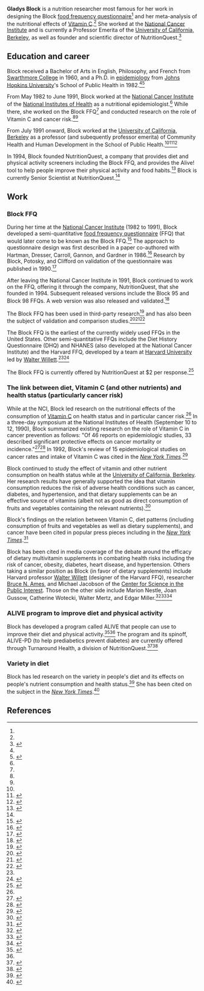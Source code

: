 '''Gladys Block''' is a nutrition researcher most famous for her work in designing the Block [[food frequency questionnaire]]<ref name=D/> and her meta-analysis of the nutritional effects of [[Vitamin C]].<ref name=nyt-vitamin-win/> She worked at the [[National Cancer Institute]] and is currently a Professor Emerita of the [[University of California, Berkeley]], as well as founder and scientific director of NutritionQuest.<ref name=linkedin>{{cite web|url = https://www.linkedin.com/in/gladys-block-3b821614|title = Gladys Block|publisher = [[LinkedIn]]|accessdate = October 24, 2016}}</ref>

== Education and career ==

Block received a Bachelor of Arts in English, Philosophy, and French from [[Swarthmore College]] in 1960, and a Ph.D. in [[epidemiology]] from [[Johns Hopkins University]]'s School of Public Health in 1982.<ref name=linkedin/><ref name=nutritionquest-team>{{cite web|url = https://nutritionquest.com/company/our-team/|title = Our Team|publisher = NutritionQuest|accessdate = October 25, 2016}}</ref>

From May 1982 to June 1991, Block worked at the [[National Cancer Institute]] of the [[National Institutes of Health]] as a nutritional epidemiologist.<ref name=linkedin/> While there, she worked on the Block FFQ<ref name=D/> and conducted research on the role of Vitamin C and cancer risk.<ref name=nci-vitamin-c/><ref name=linkedin/>

From July 1991 onward, Block worked at the [[University of California, Berkeley]] as a professor (and subequently professor emerita) of Community Health and Human Development in the School of Public Health.<ref name=linkedin/><ref name=sph>{{cite web|url = http://sph.berkeley.edu/gladys-block|title = Gladys Block PhD|publisher = School of Public Health, [[University of California, Berkeley]]|accessdate = October 25, 2016}}</ref><ref name=chj>{{cite web|url = http://www.centerforhealthjournalism.org/resources/sources/gladys-block|title = Gladys Blcock: Expert Profile|publisher = [[Center for Health Journalism]]|accessdate = October 25, 2016}}</ref> 

In 1994, Block founded NutritionQuest, a company that provides diet and physical activity screeners including the Block FFQ, and provides the Alive! tool to help people improve their physical activity and food habits.<ref name=medicinex>{{cite web|url = http://medicinex.stanford.edu/conf/a/medx2014/conference/speaker/216|title = About Me|last = Block|first = Gladys|publisher = MedicineX, Stanford University}}</ref> Block is currently Senior Scientist at NutritionQuest.<ref name=nutritionquest-team/>

== Work ==

=== Block FFQ ===

During her time at the [[National Cancer Institute]] (1982 to 1991), Block developed a semi-quantitative [[food frequency questionnaire]] (FFQ) that would later come to be known as the Block FFQ.<ref name=D>{{cite web|url=http://www.ucdenver.edu/research/CCTSI/programs-services/ctrc/Nutrition/Documents/Food_Frequency_Questionnaires.pdf|title = Food Frequency Questionnaires|accessdate = September 20, 2016|publisher = [[University of Colorado Denver]]}}</ref> The approach to questionnaire design was first described in a paper co-authored with Hartman, Dresser, Carroll, Gannon, and Gardner in 1986.<ref>{{cite journal|url = http://aje.oxfordjournals.org/content/124/3/453.long|title = A data-based approach to diet questionnaire design and testing|last = Block|first = Gladys|last2 = Hartman|first2 = AM|last3 = Dresser|first3 = CM|last4 = Carroll|first4 = MD|last5 = Gannon|first5 = J|last6 = Gardner|first6 = L|journal = [[American Journal of Epidemiology]]|year = 1986|volume = 124|pages = 453-469|pmid = 3740045}}</ref> Research by Block, Potosky, and Clifford on validation of the questionnaire was published in 1990.<ref>{{cite journal|url = http://www.sciencedirect.com/science/article/pii/089543569090099B|title = Validation of a self-administered diet history questionnaire using multiple diet records|last = Block|first = Gladys|last2 = Wood|first2 = M|last3 = Potosky|first3 = A|last4 = Clifford|first4 = C|journal = [[Journal of Clinical Epidemiology]]|year = 1990|volume = 43|pages = 1327-1335|pmid = 2254769|doi = 10.1016/0895-4356(90)90099-B}}</ref>

After leaving the National Cancer Institute in 1991, Block continued to work on the FFQ, offering it through the company, NutritionQuest, that she founded in 1994. Subsequent released versions include the Block 95 and Block 98 FFQs. A web version was also released and validated.<ref>{{cite web|url = https://nutritionquest.com/company/our-research-questionnaires/|title = Our Research: Questionnaires|publisher = NutritionQuest|accessdate = October 26, 2016}}</ref>

The Block FFQ has been used in third-party research<ref>{{Cite journal|url = http://jn.nutrition.org/content/123/3/489.extract|title = A diet history questionnaire ranks nutrient intakes in middle-aged and older men and women similarly to multiple food records|journal = [[Journal of Nutrition]]|year = 1993|volume = 123|pages = 489-501|last = Mares-Perlman|first = JA|last2 = Klein|first2 = BEK|last3 = Klein|first3 = R|last4 = Ritter|first4 = LL|last5 = Fisher|first5 = MR|last6 = Freudenheim|first6 = JL|pmid = 8463852}}</ref> and has also been the subject of validation and comparison studies.<ref name=dhq-1-research>{{cite journal|url = http://aje.oxfordjournals.org/content/154/12/1089.full|title =Comparative Validation of the Block, Willett, and National Cancer Institute Food Frequency Questionnaires: The Eating at America's Table Study|last = Subar|first = Amy|last2 = Thompson|first2 = Frances|last3 = Kipnis|first3 = Victor|last4 = Midthune|first4 = Douglas|last5 = Hurwitz|first5 = Paul|last6 = McNutt|first6 = Suzanne|last7 = McIntosh|first7 = Anna|last8 = Rosenfeld|first8 = Simon|journal = [[American Journal of Epidemiology]]|year = 2001|volume = 154|pages = 1089-1099}}</ref><ref>{{cite journal|title = Validity and reliability of the Block98 food-frequency questionnaire in a sample of Canadian women.|last = Boucher|first = B|last2 = Cotterchio|first2 = M|last3 = Krieger|first3 = N|last4 = Nadalin|first4 = V|last5 = Block|first5 = Torin|last6 = Block|first6 = Gladys|journal = [[Public Health Nutrition]]|year = 2006|volume = 9|issue = 1|pages = 84-93}}</ref><ref>{{cite journal|title = Structured measurement error in nutritional epidemiology; applications in the Pregnancy, Infection and Nutrition (PIN) Study|last = Johnson|first = BA|last2 = Herring|first2 = AH|last3 = Ibrahim|first3 = JG|last4 = Siega-Riz|first4 = Am|journal = [[Journal of the American Statistical Association]]|year = 2007|volume = 102|issue = 479|pages = 856-866}}</ref>

The Block FFQ is the earliest of the currently widely used FFQs in the United States. Other semi-quantitative FFQs include the Diet History Questionnaire (DHQ) and NHANES (also developed at the National Cancer Institute) and the Harvard FFQ, developed by a team at [[Harvard University]] led by [[Walter Willett]].<ref name=D/><ref name=ffq-filter>{{Cite web|url = http://appliedresearch.cancer.gov/diet/shortreg/register.php?format%5B%5D=ffq&numitems=any&size=any&age=any&gender=any&loc=|title = Register of validated short dietary instruments (restricted to FFQs)|publisher = [[National Cancer Institute]]}}</ref>

The Block FFQ is currently offered by NutritionQuest at $2 per response.<ref name=dhh>{{cite web|url=http://www.nutritionquest.com/assessment/|title = Assessment Tools and Analysis Services|accessdate = September 20, 2016|publisher = NutritionQuest}}</ref>

=== The link between diet, Vitamin C (and other nutrients) and health status (particularly cancer risk) ===

While at the NCI, Block led research on the nutritional effects of the consumption of [[Vitamin C]] on health status and in particular cancer risk.<ref name=linkedin/> In a three-day symposium at the National Institutes of Health (September 10 to 12, 1990), Block summarized existing research on the role of Vitamin C in cancer prevention as follows: "Of 46 reports on epidemiologic studies, 33 described significant protective effects on cancer mortality or incidence."<ref name=nci-vitamin-c>{{cite web|url = http://www.nytimes.com/1994/08/28/opinion/l-studies-confirm-pauling-on-vitamin-c-s-anti-cancer-benefit-080756.html|title = Studies Confirm Pauling on Vitamin C's Anti-Cancer Benefit|last = Lawson|first = Stephen|date = August 28, 1994|accessdate = October 24, 2016|publisher = ''[[New York Times]]''}}</ref><ref>{{cite web|url = http://americannutritionassociation.org/newsletter/vitamin-c-recognized-national-cancer-institute|title = Vitamin C recognized by the National Cancer Institute|publisher = NutritionDigest|accessdate = October 24, 2016}}</ref> In 1992, Block's review of 15 epidemiological studies on cancer rates and intake of Vitamin C was cited in the ''[[New York Times]]''.<ref name=nyt-vitamin-win>{{cite web|url = http://www.nytimes.com/1992/03/10/science/vitamins-win-support-as-potent-agents-of-health.html?pagewanted=all|title = Vitamins Win Support as Potent Agents of Health|date = March 10, 1992|accessdate = October 25, 2016|publisher = ''[[New York Times]]''}}</ref>

Block continued to study the effect of vitamin and other nutrient consumption on health status while at the [[University of California, Berkeley]]. Her research results have generally supported the idea that vitamin consumption reduces the risk of adverse health conditions such as cancer, diabetes, and hypertension, and that dietary supplements can be an effective source of vitamins (albeit not as good as direct consumption of fruits and vegetables containing the relevant nutrients).<ref>{{cite journal|url = https://nutritionj.biomedcentral.com/articles/10.1186/1475-2891-6-30|title = Usage patterns, health, and nutritional status of long-term multiple dietary supplement users: a cross-sectional study|journal = [[Nutrition Journal]]|date = October 24, 2007|accessdate = October 24, 2016|last = Block|first = Gladys|last2 = Jensen|first2 = Christopher|last3 = Norkus|first3 = Edward|last4 = Dalvi|first4 = Tapashi|last5 = Wong|first5 = Les|last6 = McManus|first6 = Jamie|last7 = Hudes|first7 = Mark|doi = 10.1186/1475-2891-6-30}}</ref> 

Block's findings on the relation between Vitamin C, diet patterns (including consumption of fruits and vegetables as well as dietary supplements), and cancer have been cited in popular press pieces including in the ''[[New York Times]]''.<ref>{{cite web|url = http://www.nytimes.com/1994/07/05/science/scientist-at-work-bruce-n-ames-strong-views-on-origins-of-cancer.html?pagewanted=all|title = SCIENTIST AT WORK: Bruce N. Ames; Strong Views on Origins of Cancer|last = Brody|first = Jane E.|date = July 5, 1994|accessdate = October 25, 2016|publisher = ''[[New York Times]]''}}</ref> 

Block has been cited in media coverage of the debate around the efficacy of dietary multivitamin supplements in combating health risks including the risk of cancer, obesity, diabetes, heart disease, and hypertension. Others taking a similar position as Block (in favor of dietary supplements) include Harvard professor [[Walter Willett]] (designer of the Harvard FFQ), researcher [[Bruce N. Ames]], and Michael Jacobson of the [[Center for Science in the Public Interest]]. Those on the other side include Marion Nestle, Joan Gussow, Catherine Wotecki, Walter Mertz, and Edgar Miller.<ref>{{cite web|url = http://www.nytimes.com/1993/04/14/garden/eating-well.html|title = Eating Well|last = Burros|first = Marian|date = April 14, 1993|accessdate = October 25, 2016|publisher = ''[[New York Times]]''}}</ref><ref>{{cite web|url = http://www.nytimes.com/1994/04/20/garden/eating-well.html|title = Eating Well|date = April 20, 1994|accessdate = October 25, 2016|publisher = ''[[New York Times]]''}}</ref><ref>{{cite web|url = http://www.cnn.com/2013/12/16/health/multivitamins-studies/|title = Are multivitamins a waste of money? Editorial in medical journal says yes|last = Kounang|first = Nadia|date = December 17, 2013|accessdate = October 24, 2016|publisher = [[CNN]]}}</ref>

=== ALIVE program to improve diet and physical activity ===

Block has developed a program called ALIVE that people can use to improve their diet and physical activity.<ref>{{cite journal|title = Improving Diet and Physical Activity with ALIVE. A Worksite Randomized Trial|url = http://www.ajpm-online.net/article/S0749-3797(09)00150-0/abstract|journal = [[American Journal of Preventive Medicine]]|year = 2009|volume = 36|issue = 6|pages = 475-483}}</ref><ref name=medicinex/> The program and its spinoff, ALIVE-PD (to help prediabetics prevent diabetes) are currently offered through Turnaround Health, a division of NutritionQuest.<ref>{{cite web|url = http://turnaroundhealth.com/about-the-program/|title = About the Program|publisher = Turnaround Health|accessdate = October 26, 2016}}</ref><ref>{{cite web|url = https://sbir.nih.gov/sites/default/files/CAP_PDFs/NutritionQuest.pdf|title = ALIVE! NutritionQuest|publisher = [[National Institutes of Health]], as part of the Commercialization Assistance Program, Small Business Innovation Research (SBIR)|accessdate = October 26, 2016}}</ref>

=== Variety in diet ===

Block has led research on the variety in people's diet and its effects on people's nutrient consumption and health status.<ref>{{cite journal|url = http://ajcn.nutrition.org/content/57/3/434.abstract|title = Dietary diversity and subsequent mortality in the First National Health and Nutrition Examination Survey Epidemiologic Follow-up Study|last = Kant|first = AK|last2 = Schatzkin|first = A|last3 = Harris|first3 = TB|last4 = Ziegler|first4 = RG|last5 = Block|first5 = Gladys|date = March 1, 1993|volume = 57|issue = 3|pages = 434-440|journal = [[American Journal of Clinical Nutrition]]|pmid = 8382446}}</ref> She has been cited on the subject in the ''[[New York Times]]''.<ref>{{cite web|url = http://www.nytimes.com/1992/04/01/garden/same-old-dinner-same-old-lunch-most-people-like-it-that-way.html?pagewanted=all|title = Same Old Dinner, Same Old Lunch: Most People Like It That Way|last = Hall|first = Trish|date = April 1, 1992|accessdate = October 25, 2016|publisher = ''[[New York Times]]''}}</ref>

== References ==

{{reflist|30em}}
